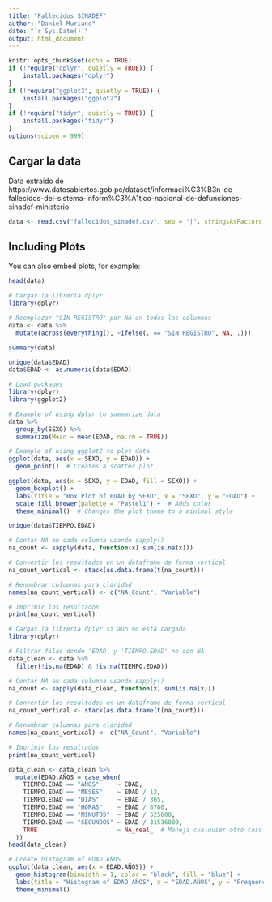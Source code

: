 ```yaml
---
title: "Fallecidos SINADEF"
author: "Daniel Muriano"
date: "`r Sys.Date()`"
output: html_document
---
```


```r
knitr::opts_chunk$set(echo = TRUE)
if (!require("dplyr", quietly = TRUE)) {
    install.packages("dplyr")
}
if (!require("ggplot2", quietly = TRUE)) {
    install.packages("ggplot2")
}
if (!require("tidyr", quietly = TRUE)) {
    install.packages("tidyr")
}
options(scipen = 999)

```

## Cargar la data

Data extraido de https://www.datosabiertos.gob.pe/dataset/informaci%C3%B3n-de-fallecidos-del-sistema-inform%C3%A1tico-nacional-de-defunciones-sinadef-ministerio 

```r
data <- read.csv("fallecidos_sinadef.csv", sep = "|", stringsAsFactors = FALSE)
```

## Including Plots

You can also embed plots, for example:

```r
head(data)
```
```r
# Cargar la librería dplyr
library(dplyr)

# Reemplazar "SIN REGISTRO" por NA en todas las columnas
data <- data %>%
  mutate(across(everything(), ~ifelse(. == "SIN REGISTRO", NA, .)))

```

```r
summary(data)
```

```r
unique(data$EDAD)
data$EDAD <- as.numeric(data$EDAD)

```




```r
# Load packages
library(dplyr)
library(ggplot2)

# Example of using dplyr to summarize data
data %>%
  group_by(SEXO) %>%
  summarize(Mean = mean(EDAD, na.rm = TRUE))

# Example of using ggplot2 to plot data
ggplot(data, aes(x = SEXO, y = EDAD)) +
  geom_point()  # Creates a scatter plot
```

```r
ggplot(data, aes(x = SEXO, y = EDAD, fill = SEXO)) + 
  geom_boxplot() +
  labs(title = "Box Plot of EDAD by SEXO", x = "SEXO", y = "EDAD") +
  scale_fill_brewer(palette = "Pastel1") +  # Adds color
  theme_minimal()  # Changes the plot theme to a minimal style

```

```r
unique(data$TIEMPO.EDAD)
```
```r
# Contar NA en cada columna usando sapply()
na_count <- sapply(data, function(x) sum(is.na(x)))

# Convertir los resultados en un dataframe de forma vertical
na_count_vertical <- stack(as.data.frame(t(na_count)))

# Renombrar columnas para claridad
names(na_count_vertical) <- c("NA_Count", "Variable")

# Imprimir los resultados
print(na_count_vertical)

```

```r
# Cargar la librería dplyr si aún no está cargada
library(dplyr)

# Filtrar filas donde 'EDAD' y 'TIEMPO.EDAD' no son NA
data_clean <- data %>%
  filter(!is.na(EDAD) & !is.na(TIEMPO.EDAD))

```


```r
# Contar NA en cada columna usando sapply()
na_count <- sapply(data_clean, function(x) sum(is.na(x)))

# Convertir los resultados en un dataframe de forma vertical
na_count_vertical <- stack(as.data.frame(t(na_count)))

# Renombrar columnas para claridad
names(na_count_vertical) <- c("NA_Count", "Variable")

# Imprimir los resultados
print(na_count_vertical)

```


```r
data_clean <- data_clean %>%
  mutate(EDAD.AÑOS = case_when(
    TIEMPO.EDAD == "AÑOS"     ~ EDAD,
    TIEMPO.EDAD == "MESES"    ~ EDAD / 12,
    TIEMPO.EDAD == "DIAS"     ~ EDAD / 365,
    TIEMPO.EDAD == "HORAS"    ~ EDAD / 8760,
    TIEMPO.EDAD == "MINUTOS"  ~ EDAD / 525600,
    TIEMPO.EDAD == "SEGUNDOS" ~ EDAD / 31536000,
    TRUE                      ~ NA_real_  # Maneja cualquier otro caso no especificado
  ))
head(data_clean)

```

```r
# Create histogram of EDAD.AÑOS
ggplot(data_clean, aes(x = EDAD.AÑOS)) +
  geom_histogram(binwidth = 1, color = "black", fill = "blue") +
  labs(title = "Histogram of EDAD.AÑOS", x = "EDAD.AÑOS", y = "Frequency") +
  theme_minimal()

```

